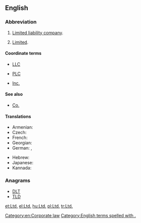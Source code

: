 ==English==

===Abbreviation===
{{rfc-header|Abbreviation}}
{{head|en|abbreviation}}

# {{context|British|lang=en}} [[limited liability company|Limited liability company]].
# [[limited|Limited]].

====Coordinate terms====
* [[LLC]]
* {{sense|UK}} [[PLC]]
* {{sense|USA}} [[Inc.]]

====See also====
* [[Co.]]

====Translations====
{{trans-top}}
* Armenian: {{t|hy|ՍՊԸ}}
* Czech: {{t+|cs|spol. s r. o.}}
* French: {{t+|fr|SARL}}
* Georgian: {{t|ka|შპს}}
* German: {{t+|de|GmbH}}, {{t|de|G. m. b. H.}}
{{trans-mid}}
* Hebrew: {{t|he|"בע"מ|sc=Hebr}}
* Japanese: {{t+|ja|有|tr=yū}}
* Kannada: {{t|kn|ನಿ|sc=Knda}}
{{trans-bottom}}

===Anagrams===
* [[DLT#English|DLT]]
* [[TLD#English|TLD]]

[[Category:en:Corporate law]]
[[Category:English terms spelled with .]]

[[et:Ltd.]]
[[el:Ltd.]]
[[hu:Ltd.]]
[[pl:Ltd.]]
[[tr:Ltd.]]